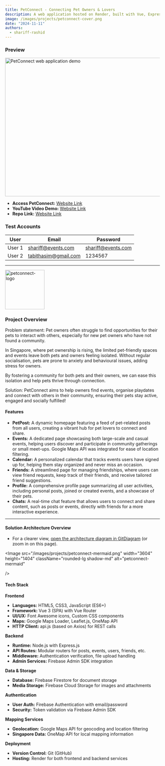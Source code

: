 ```yaml
---
title: PetConnect - Connecting Pet Owners & Lovers
description: A web application hosted on Render, built with Vue, ExpressJS and Firebase.
image: /images/projects/petconnect-cover.png
date: "2024-11-11"
authors:
  - shariff-rashid
---
```


### Preview
<div className="flex justify-center my-8">
  <Image
    src="/images/projects/petconnect-demo.gif"
    width="800"
    height="450"
    alt="PetConnect web application demo"
    className="rounded-lg shadow-md"
  />
</div>

- **Access PetConnect:** [Website Link](https://petconnect-is216.onrender.com/)
- **YouTube Video Demo:** [Website Link](https://www.youtube.com/watch?v=FNmE3wLi-hE)
- **Repo Link:** [Website Link](https://github.com/shareeep/fishmuggers-is216)

### Test Accounts
| User  | Email            | Password    |
|-------|---------------------|-------------|
| User 1| shariff@events.com     | shariff@events.com    |
| User 2| tabithasim@gmail.com      | 1234567    |
---

<Image
  src="/images/projects/petconnect-logo.png"
  width="128"
  height="128"
  alt="petconnect-logo"
/>

### Project Overview

Problem statement: Pet owners often struggle to find opportunities for their pets to interact with others, especially for new pet owners who have not found a community. 

In Singapore, where pet ownership is rising, the limited pet-friendly spaces and events leave both pets and owners feeling isolated. Without regular socialisation, pets are prone to anxiety and behavioural issues, adding stress for owners. 

By fostering a community for both pets and their owners, we can ease this isolation and help pets thrive through connection.

Solution: PetConnect aims to help owners find events, organise playdates and connect with others in their community, ensuring their pets stay active, engaged and socially fulfilled!

#### Features
- **PetPost:** A dynamic homepage featuring a feed of pet-related posts from all users, creating a vibrant hub for pet lovers to connect and share.
- **Events:** A dedicated page showcasing both large-scale and casual events, helping users discover and participate in community gatherings or small meet-ups. Google Maps API was integrated for ease of location filtering.
- **Calendar:** A personalized calendar that tracks events users have signed up for, helping them stay organized and never miss an occasion.
- **Friends:** A streamlined page for managing friendships, where users can view friend requests, keep track of their friends, and receive tailored friend suggestions.
- **Profile:** A comprehensive profile page summarizing all user activities, including personal posts, joined or created events, and a showcase of their pets. 
- **Chats:** A real-time chat feature that allows users to connect and share content, such as posts or events, directly with friends for a more interactive experience.
---

#### Solution Architecture Overview 
- For a clearer view, [open the architecture diagram in GitDiagram](https://gitdiagram.com/shareeep/fishmuggers-is216) (or zoom in on this page).

<Image
  src="/images/projects/petconnect-mermaid.png"
  width="3604"
  height="1404"
  className="rounded-lg shadow-md"
  alt="petconnect-mermaid"
  
/>
#### Tech Stack

**Frontend**
- **Languages:** HTML5, CSS3, JavaScript (ES6+)
- **Framework:** Vue 3 (SPA) with Vue Router
- **UI/UX:** Font Awesome icons, Custom CSS components
- **Maps:** Google Maps Loader, Leaflet.js, OneMap API
- **HTTP Client:** api.js (based on Axios) for REST calls

**Backend**
- **Runtime:** Node.js with Express.js
- **API Routes:** Modular routers for posts, events, users, friends, etc.
- **Middleware:** Authentication verification, file upload handling
- **Admin Services:** Firebase Admin SDK integration

**Data & Storage**
- **Database:** Firebase Firestore for document storage
- **Media Storage:** Firebase Cloud Storage for images and attachments

**Authentication**
- **User Auth:** Firebase Authentication with email/password
- **Security:** Token validation via Firebase Admin SDK

**Mapping Services**
- **Geolocation:** Google Maps API for geocoding and location filtering
- **Singapore Data:** OneMap API for local mapping information

**Deployment**
- **Version Control:** Git (GitHub)
- **Hosting:** Render for both frontend and backend services
